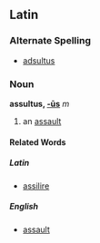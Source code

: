 ==Latin==
===Alternate Spelling===
*[[adsultus]]
===Noun===
'''assultus, [[Wiktionary Appendix:Latin fourth declension|-ūs]]''' ''m''

#an [[assault]]
====Related Words====
=====Latin=====
*[[assilire]]
=====English=====
*[[assault]]